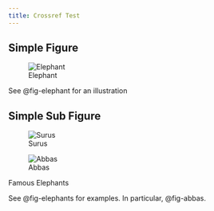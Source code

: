 ```yaml
---
title: Crossref Test
---
```


## Simple Figure

![Elephant](img/thinker.jpg){#fig-elephant}

See @fig-elephant for an illustration

## Simple Sub Figure

::: {#fig-elephants layout-ncol=2}

![Surus](img/surus.jpg){#fig-surus}

![Abbas](img/abbas.jpg){#fig-abbas}

Famous Elephants
:::

See @fig-elephants for examples. In particular, @fig-abbas.